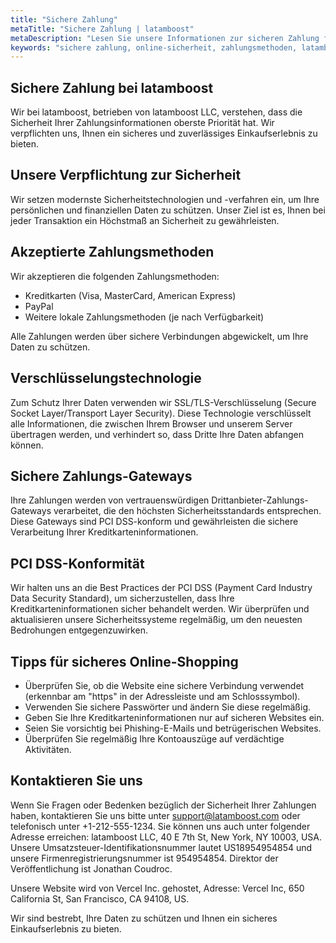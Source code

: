 ```yaml
---
title: "Sichere Zahlung"
metaTitle: "Sichere Zahlung | latamboost"
metaDescription: "Lesen Sie unsere Informationen zur sicheren Zahlung für latamboost. Wichtige Informationen über unsere sicheren Zahlungsmethoden und Ihre Sicherheit."
keywords: "sichere zahlung, online-sicherheit, zahlungsmethoden, latamboost, latamboost LLC, sicherheit, e-commerce, de"
---
```


## Sichere Zahlung bei latamboost

Wir bei latamboost, betrieben von latamboost LLC, verstehen, dass die Sicherheit Ihrer Zahlungsinformationen oberste Priorität hat. Wir verpflichten uns, Ihnen ein sicheres und zuverlässiges Einkaufserlebnis zu bieten.

## Unsere Verpflichtung zur Sicherheit

Wir setzen modernste Sicherheitstechnologien und -verfahren ein, um Ihre persönlichen und finanziellen Daten zu schützen. Unser Ziel ist es, Ihnen bei jeder Transaktion ein Höchstmaß an Sicherheit zu gewährleisten.

## Akzeptierte Zahlungsmethoden

Wir akzeptieren die folgenden Zahlungsmethoden:

*   Kreditkarten (Visa, MasterCard, American Express)
*   PayPal
*   Weitere lokale Zahlungsmethoden (je nach Verfügbarkeit)

Alle Zahlungen werden über sichere Verbindungen abgewickelt, um Ihre Daten zu schützen.

## Verschlüsselungstechnologie

Zum Schutz Ihrer Daten verwenden wir SSL/TLS-Verschlüsselung (Secure Socket Layer/Transport Layer Security). Diese Technologie verschlüsselt alle Informationen, die zwischen Ihrem Browser und unserem Server übertragen werden, und verhindert so, dass Dritte Ihre Daten abfangen können.

## Sichere Zahlungs-Gateways

Ihre Zahlungen werden von vertrauenswürdigen Drittanbieter-Zahlungs-Gateways verarbeitet, die den höchsten Sicherheitsstandards entsprechen. Diese Gateways sind PCI DSS-konform und gewährleisten die sichere Verarbeitung Ihrer Kreditkarteninformationen.

## PCI DSS-Konformität

Wir halten uns an die Best Practices der PCI DSS (Payment Card Industry Data Security Standard), um sicherzustellen, dass Ihre Kreditkarteninformationen sicher behandelt werden. Wir überprüfen und aktualisieren unsere Sicherheitssysteme regelmäßig, um den neuesten Bedrohungen entgegenzuwirken.

## Tipps für sicheres Online-Shopping

*   Überprüfen Sie, ob die Website eine sichere Verbindung verwendet (erkennbar am "https" in der Adressleiste und am Schlosssymbol).
*   Verwenden Sie sichere Passwörter und ändern Sie diese regelmäßig.
*   Geben Sie Ihre Kreditkarteninformationen nur auf sicheren Websites ein.
*   Seien Sie vorsichtig bei Phishing-E-Mails und betrügerischen Websites.
*   Überprüfen Sie regelmäßig Ihre Kontoauszüge auf verdächtige Aktivitäten.

## Kontaktieren Sie uns

Wenn Sie Fragen oder Bedenken bezüglich der Sicherheit Ihrer Zahlungen haben, kontaktieren Sie uns bitte unter support@latamboost.com oder telefonisch unter +1-212-555-1234. Sie können uns auch unter folgender Adresse erreichen: latamboost LLC, 40 E 7th St, New York, NY 10003, USA. Unsere Umsatzsteuer-Identifikationsnummer lautet US18954954854 und unsere Firmenregistrierungsnummer ist 954954854. Direktor der Veröffentlichung ist Jonathan Coudroc.

Unsere Website wird von Vercel Inc. gehostet, Adresse: Vercel Inc, 650 California St, San Francisco, CA 94108, US.

Wir sind bestrebt, Ihre Daten zu schützen und Ihnen ein sicheres Einkaufserlebnis zu bieten.